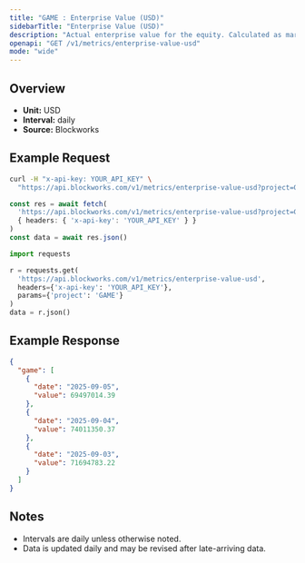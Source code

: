 ```yaml
---
title: "GAME : Enterprise Value (USD)"
sidebarTitle: "Enterprise Value (USD)"
description: "Actual enterprise value for the equity. Calculated as market cap - liabilities + assets"
openapi: "GET /v1/metrics/enterprise-value-usd"
mode: "wide"
---
```


## Overview

- **Unit:** USD
- **Interval:** daily
- **Source:** Blockworks

## Example Request

<CodeGroup>

```bash cURL
curl -H "x-api-key: YOUR_API_KEY" \
  "https://api.blockworks.com/v1/metrics/enterprise-value-usd?project=GAME"
```

```typescript TypeScript
const res = await fetch(
  'https://api.blockworks.com/v1/metrics/enterprise-value-usd?project=GAME',
  { headers: { 'x-api-key': 'YOUR_API_KEY' } }
)
const data = await res.json()
```

```python Python
import requests

r = requests.get(
  'https://api.blockworks.com/v1/metrics/enterprise-value-usd',
  headers={'x-api-key': 'YOUR_API_KEY'},
  params={'project': 'GAME'}
)
data = r.json()
```

</CodeGroup>

## Example Response

```json
{
  "game": [
    {
      "date": "2025-09-05",
      "value": 69497014.39
    },
    {
      "date": "2025-09-04",
      "value": 74011350.37
    },
    {
      "date": "2025-09-03",
      "value": 71694783.22
    }
  ]
}
```

## Notes
- Intervals are daily unless otherwise noted.
- Data is updated daily and may be revised after late-arriving data.
